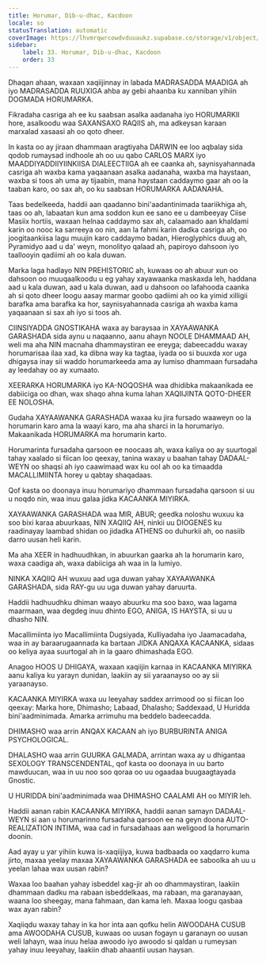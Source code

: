 ```yaml
---
title: Horumar, Dib-u-dhac, Kacdoon
locale: so
statusTranslation: automatic
coverImage: https://lhvmrqwrcowdvduuaukz.supabase.co/storage/v1/object/public/strapi-uploads/small_cover-educacion-fundamental.webp-2d51a7828a2b1309555be27f7e2a61a0.webp
sidebar:
    label: 33. Horumar, Dib-u-dhac, Kacdoon
    order: 33
---
```

Dhaqan ahaan, waxaan xaqiijinnay in labada MADRASADDA MAADIGA ah iyo MADRASADDA RUUXIGA ahba ay gebi ahaanba ku xanniban yihiin DOGMADA HORUMARKA.

Fikradaha casriga ah ee ku saabsan asalka aadanaha iyo HORUMARKII hore, asalkoodu waa SAXANSAXO RAQIIS ah, ma adkeysan karaan marxalad xasaasi ah oo qoto dheer.

In kasta oo ay jiraan dhammaan aragtiyaha DARWIN ee loo aqbalay sida qodob rumaysad indhoole ah oo uu qabo CARLOS MARX iyo MAADDIYADDIIYIINKIISA DIALEECTIIGA ah ee caanka ah, saynisyahannada casriga ah waxba kama yaqaanaan asalka aadanaha, waxba ma haystaan, waxba si toos ah uma ay tijaabin, mana haystaan ​​caddaymo gaar ah oo la taaban karo, oo sax ah, oo ku saabsan HORUMARKA AADANAHA.

Taas bedelkeeda, haddii aan qaadanno bini'aadantinimada taariikhiga ah, taas oo ah, labaatan kun ama soddon kun ee sano ee u dambeeyay Ciise Masiix hortiis, waxaan helnaa caddaymo sax ah, calaamado aan khaldami karin oo nooc ka sarreeya oo nin, aan la fahmi karin dadka casriga ah, oo joogitaankiisa lagu muujin karo caddaymo badan, Hieroglyphics duug ah, Pyramidyo aad u da' weyn, monolityo qalaad ah, papiroyo dahsoon iyo taallooyin qadiimi ah oo kala duwan.

Marka laga hadlayo NIN PREHISTORIC ah, kuwaas oo ah abuur xun oo dahsoon oo muuqaalkoodu u eg yahay xayawaanka maskaxda leh, haddana aad u kala duwan, aad u kala duwan, aad u dahsoon oo lafahooda caanka ah si qoto dheer loogu aasay marmar goobo qadiimi ah oo ka yimid xilligii barafka ama barafka ka hor, saynisyahannada casriga ah waxba kama yaqaanaan si sax ah iyo si toos ah.

CIINSIYADDA GNOSTIKAHA waxa ay baraysaa in XAYAAWANKA GARASHADA sida aynu u naqaanno, aanu ahayn NOOLE DHAMMAAD AH, weli ma aha NIN macnaha dhammaystiran ee ereyga; dabeecaddu waxay horumarisaa ilaa xad, ka dibna way ka tagtaa, iyada oo si buuxda xor uga dhigaysa inay sii waddo horumarkeeda ama ay lumiso dhammaan fursadaha ay leedahay oo ay xumaato.

XEERARKA HORUMARKA iyo KA-NOQOSHA waa dhidibka makaanikada ee dabiiciga oo dhan, wax shaqo ahna kuma lahan XAQIIJINTA QOTO-DHEER EE NOLOSHA.

Gudaha XAYAAWANKA GARASHADA waxaa ku jira fursado waaweyn oo la horumarin karo ama la waayi karo, ma aha sharci in la horumariyo. Makaanikada HORUMARKA ma horumarin karto.

Horumarinta fursadaha qarsoon ee noocaas ah, waxa kaliya oo ay suurtogal tahay xaalado si fiican loo qeexay, tanina waxay u baahan tahay DADAAL-WEYN oo shaqsi ah iyo caawimaad wax ku ool ah oo ka timaadda MACALLIMIINTA horey u qabtay shaqadaas.

Qof kasta oo doonaya inuu horumariyo dhammaan fursadaha qarsoon si uu u noqdo nin, waa inuu galaa jidka KACAANKA MIYIRKA.

XAYAAWANKA GARASHADA waa MIR, ABUR; geedka noloshu wuxuu ka soo bixi karaa abuurkaas, NIN XAQIIQ AH, ninkii uu DIOGENES ku raadinayay laambad shidan oo jidadka ATHENS oo duhurkii ah, oo nasiib darro uusan heli karin.

Ma aha XEER in hadhuudhkan, in abuurkan gaarka ah la horumarin karo, waxa caadiga ah, waxa dabiiciga ah waa in la lumiyo.

NINKA XAQIIQ AH wuxuu aad uga duwan yahay XAYAAWANKA GARASHADA, sida RAY-gu uu uga duwan yahay daruurta.

Haddii hadhuudhku dhiman waayo abuurku ma soo baxo, waa lagama maarmaan, waa degdeg inuu dhinto EGO, ANIGA, IS HAYSTA, si uu u dhasho NIN.

Macallimiinta iyo Macallimiinta Dugsiyada, Kulliyadaha iyo Jaamacadaha, waa in ay baraarugaannada ka bartaan JIDKA ANQAXA KACAANKA, sidaas oo keliya ayaa suurtogal ah in la gaaro dhimashada EGO.

Anagoo HOOS U DHIGAYA, waxaan xaqiijin karnaa in KACAANKA MIYIRKA aanu kaliya ku yarayn dunidan, laakiin ay sii yaraanayso oo ay sii yaraanayso.

KACAANKA MIYIRKA waxa uu leeyahay saddex arrimood oo si fiican loo qeexay: Marka hore, Dhimasho; Labaad, Dhalasho; Saddexaad, U Huridda bini'aadminimada. Amarka arrimuhu ma beddelo badeecadda.

DHIMASHO waa arrin ANQAX KACAAN ah iyo BURBURINTA ANIGA PSYCHOLOGICAL.

DHALASHO waa arrin GUURKA GALMADA, arrintan waxa ay u dhigantaa SEXOLOGY TRANSCENDENTAL, qof kasta oo doonaya in uu barto mawduucan, waa in uu noo soo qoraa oo uu ogaadaa buugaagtayada Gnostic.

U HURIDDA bini'aadminimada waa DHIMASHO CAALAMI AH oo MIYIR leh.

Haddii aanan rabin KACAANKA MIYIRKA, haddii aanan samayn DADAAL-WEYN si aan u horumarinno fursadaha qarsoon ee na geyn doona AUTO-REALIZATION INTIMA, waa cad in fursadahaas aan weligood la horumarin doonin.

Aad ayay u yar yihiin kuwa is-xaqiijiya, kuwa badbaada oo xaqdarro kuma jirto, maxaa yeelay maxaa XAYAAWANKA GARASHADA ee saboolka ah uu u yeelan lahaa wax uusan rabin?

Waxaa loo baahan yahay isbeddel xag-jir ah oo dhammaystiran, laakiin dhammaan dadku ma rabaan isbeddelkaas, ma rabaan, ma garanayaan, waana loo sheegay, mana fahmaan, dan kama leh. Maxaa loogu qasbaa wax ayan rabin?

Xaqiiqdu waxay tahay in ka hor inta aan qofku helin AWOODAHA CUSUB ama AWOODAHA CUSUB, kuwaas oo uusan fogayn u garanayn oo uusan weli lahayn, waa inuu helaa awoodo iyo awoodo si qaldan u rumeysan yahay inuu leeyahay, laakiin dhab ahaantii uusan haysan.

